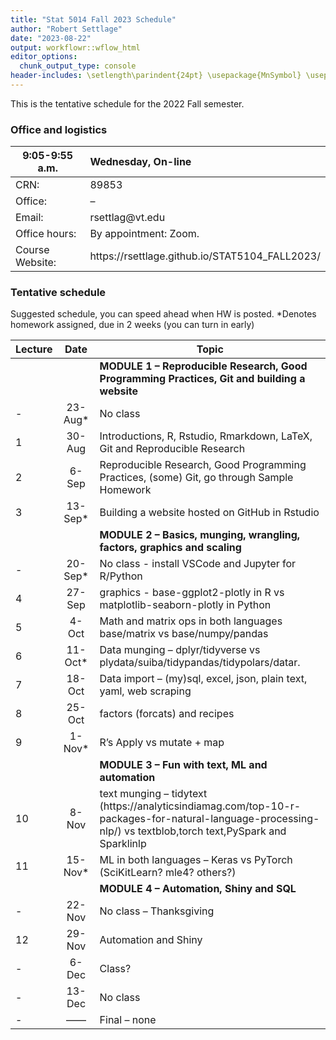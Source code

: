 ```yaml
---
title: "Stat 5014 Fall 2023 Schedule"
author: "Robert Settlage"
date: "2023-08-22"
output: workflowr::wflow_html
editor_options:
  chunk_output_type: console
header-includes: \setlength\parindent{24pt} \usepackage{MnSymbol} \usepackage{mathrsfs}
---
```


This is the tentative schedule for the 2022 Fall semester.
  
### Office and logistics

9:05-9:55 a.m.  Wednesday, On-line
--------------  ---------------------------------------
CRN:            89853  
Office:         --  
Email:          rsettlag@vt.edu
Office hours:   By appointment: Zoom.  
Course Website: https://rsettlage.github.io/STAT5104_FALL2023/
--------------  ---------------------------------------

### Tentative schedule

Suggested schedule, you can speed ahead when HW is posted.
*Denotes homework assigned, due in 2 weeks (you can turn in early)

|Lecture | Date      | Topic
|--------|:---------:|------------------------------------------------------------------ 
|        |           | **MODULE 1 -- Reproducible Research, Good Programming Practices, Git and building a website**  
|-       | 23-Aug*   | No class  
|1       | 30-Aug    | Introductions, R, Rstudio, Rmarkdown, LaTeX, Git and Reproducible Research  
|2	     |  6-Sep    | Reproducible Research, Good Programming Practices, (some) Git, go through Sample Homework  
|3	     | 13-Sep*   | Building a website hosted on GitHub in Rstudio  
|        |           | **MODULE 2 -- Basics, munging, wrangling, factors, graphics and scaling**
|-	     | 20-Sep*   | No class - install VSCode and Jupyter for R/Python   
|4	     | 27-Sep    | graphics - base-ggplot2-plotly in R vs matplotlib-seaborn-plotly in Python  
|5	     |  4-Oct    | Math and matrix ops in both languages base/matrix vs base/numpy/pandas 
|6	     | 11-Oct*   | Data munging -- dplyr/tidyverse vs plydata/suiba/tidypandas/tidypolars/datar. 
|7       | 18-Oct    | Data import -- (my)sql, excel, json, plain text, yaml, web scraping  
|8	     | 25-Oct    | factors (forcats) and recipes  
|9	     |  1-Nov*   | R's Apply vs mutate + map  
|        |           | **MODULE 3 -- Fun with text, ML and automation**  
|10	     |  8-Nov    | text munging -- tidytext (https://analyticsindiamag.com/top-10-r-packages-for-natural-language-processing-nlp/) vs textblob,torch text,PySpark and Sparklinlp   
|11	     | 15-Nov*   | ML in both languages -- Keras vs PyTorch (SciKitLearn?  mle4? others?)  
|        |           | **MODULE 4 -- Automation, Shiny and SQL**  
|-	     | 22-Nov    | No class -- Thanksgiving     
|12      | 29-Nov    | Automation and Shiny 
|- 	     |  6-Dec    | Class?        
|- 	     | 13-Dec    | No class 
|-       | ------    | Final -- none  


